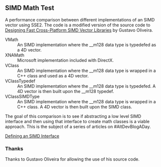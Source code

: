 == SIMD Math Test ==

A performance comparison between different implementations of an SIMD vector using SSE2. The code is a modified version of the source code to [http://www.gamasutra.com/view/feature/4248/designing_fast_crossplatform_simd_.php Designing Fast Cross-Platform SIMD Vector Libraries] by Gustavo Oliveira.

;VMath
: An SIMD implementation where the __m128 data type is typedefed as a 4D vector.
;XNAMath
: Microsoft implementation included with DirectX.
;VClass
: An SIMD implementation where the __m128 data type is wrapped in a C++ class and used as a 4D vector.
;VClassTypedef
: An SIMD implementation where the __m128 data type is typedefed. A 4D vector is then built upon the __m128 typedef.
;VClassSIMDType
: An SIMD implementation where the __m128 data type is wrapped in a C++ class. A 4D vector is then built upon the SIMD class.

The goal of this comparison is to see if abstracting a low level SIMD interface and then using that interface to create math classes is a viable approach. This is the subject of a series of articles on #AltDevBlogADay.

[http://altdevblogaday.org/2011/04/29/defining-an-simd-interface/ Defining an SIMD Interface]

=== Thanks ===

Thanks to Gustavo Oliveira for allowing the use of his source code.
